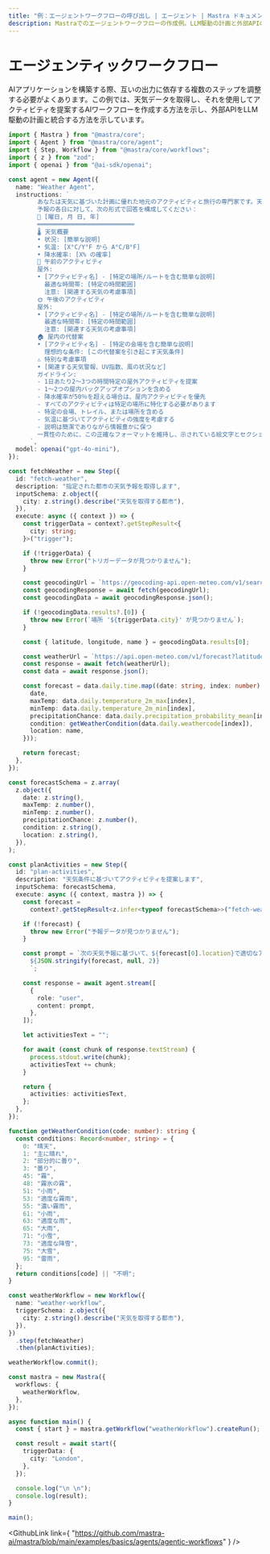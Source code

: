 ```yaml
---
title: "例：エージェントワークフローの呼び出し | エージェント | Mastra ドキュメント"
description: Mastraでのエージェントワークフローの作成例。LLM駆動の計画と外部APIの統合を示しています。
---
```



# エージェンティックワークフロー

AIアプリケーションを構築する際、互いの出力に依存する複数のステップを調整する必要がよくあります。この例では、天気データを取得し、それを使用してアクティビティを提案するAIワークフローを作成する方法を示し、外部APIをLLM駆動の計画と統合する方法を示しています。

```ts showLineNumbers copy
import { Mastra } from "@mastra/core";
import { Agent } from "@mastra/core/agent";
import { Step, Workflow } from "@mastra/core/workflows";
import { z } from "zod";
import { openai } from "@ai-sdk/openai";

const agent = new Agent({
  name: "Weather Agent",
  instructions: `
        あなたは天気に基づいた計画に優れた地元のアクティビティと旅行の専門家です。天気データを分析し、実用的なアクティビティの推奨を提供してください。
        予報の各日に対して、次の形式で回答を構成してください：
        📅 [曜日, 月 日, 年]
        ═══════════════════════════
        🌡️ 天気概要
        • 状況: [簡単な説明]
        • 気温: [X°C/Y°F から A°C/B°F]
        • 降水確率: [X% の確率]
        🌅 午前のアクティビティ
        屋外:
        • [アクティビティ名] - [特定の場所/ルートを含む簡単な説明]
          最適な時間帯: [特定の時間範囲]
          注意: [関連する天気の考慮事項]
        🌞 午後のアクティビティ
        屋外:
        • [アクティビティ名] - [特定の場所/ルートを含む簡単な説明]
          最適な時間帯: [特定の時間範囲]
          注意: [関連する天気の考慮事項]
        🏠 屋内の代替案
        • [アクティビティ名] - [特定の会場を含む簡単な説明]
          理想的な条件: [この代替案を引き起こす天気条件]
        ⚠️ 特別な考慮事項
        • [関連する天気警報、UV指数、風の状況など]
        ガイドライン:
        - 1日あたり2〜3つの時間特定の屋外アクティビティを提案
        - 1〜2つの屋内バックアップオプションを含める
        - 降水確率が50％を超える場合は、屋内アクティビティを優先
        - すべてのアクティビティは特定の場所に特化する必要があります
        - 特定の会場、トレイル、または場所を含める
        - 気温に基づいてアクティビティの強度を考慮する
        - 説明は簡潔でありながら情報豊かに保つ
        一貫性のために、この正確なフォーマットを維持し、示されている絵文字とセクションヘッダーを使用してください。
      `,
  model: openai("gpt-4o-mini"),
});

const fetchWeather = new Step({
  id: "fetch-weather",
  description: "指定された都市の天気予報を取得します",
  inputSchema: z.object({
    city: z.string().describe("天気を取得する都市"),
  }),
  execute: async ({ context }) => {
    const triggerData = context?.getStepResult<{
      city: string;
    }>("trigger");

    if (!triggerData) {
      throw new Error("トリガーデータが見つかりません");
    }

    const geocodingUrl = `https://geocoding-api.open-meteo.com/v1/search?name=${encodeURIComponent(triggerData.city)}&count=1`;
    const geocodingResponse = await fetch(geocodingUrl);
    const geocodingData = await geocodingResponse.json();

    if (!geocodingData.results?.[0]) {
      throw new Error(`場所 '${triggerData.city}' が見つかりません`);
    }

    const { latitude, longitude, name } = geocodingData.results[0];

    const weatherUrl = `https://api.open-meteo.com/v1/forecast?latitude=${latitude}&longitude=${longitude}&daily=temperature_2m_max,temperature_2m_min,precipitation_probability_mean,weathercode&timezone=auto`;
    const response = await fetch(weatherUrl);
    const data = await response.json();

    const forecast = data.daily.time.map((date: string, index: number) => ({
      date,
      maxTemp: data.daily.temperature_2m_max[index],
      minTemp: data.daily.temperature_2m_min[index],
      precipitationChance: data.daily.precipitation_probability_mean[index],
      condition: getWeatherCondition(data.daily.weathercode[index]),
      location: name,
    }));

    return forecast;
  },
});

const forecastSchema = z.array(
  z.object({
    date: z.string(),
    maxTemp: z.number(),
    minTemp: z.number(),
    precipitationChance: z.number(),
    condition: z.string(),
    location: z.string(),
  }),
);

const planActivities = new Step({
  id: "plan-activities",
  description: "天気条件に基づいてアクティビティを提案します",
  inputSchema: forecastSchema,
  execute: async ({ context, mastra }) => {
    const forecast =
      context?.getStepResult<z.infer<typeof forecastSchema>>("fetch-weather");

    if (!forecast) {
      throw new Error("予報データが見つかりません");
    }

    const prompt = `次の天気予報に基づいて、${forecast[0].location}で適切なアクティビティを提案してください:
      ${JSON.stringify(forecast, null, 2)}
      `;

    const response = await agent.stream([
      {
        role: "user",
        content: prompt,
      },
    ]);

    let activitiesText = "";

    for await (const chunk of response.textStream) {
      process.stdout.write(chunk);
      activitiesText += chunk;
    }

    return {
      activities: activitiesText,
    };
  },
});

function getWeatherCondition(code: number): string {
  const conditions: Record<number, string> = {
    0: "晴天",
    1: "主に晴れ",
    2: "部分的に曇り",
    3: "曇り",
    45: "霧",
    48: "霧氷の霧",
    51: "小雨",
    53: "適度な霧雨",
    55: "濃い霧雨",
    61: "小雨",
    63: "適度な雨",
    65: "大雨",
    71: "小雪",
    73: "適度な降雪",
    75: "大雪",
    95: "雷雨",
  };
  return conditions[code] || "不明";
}

const weatherWorkflow = new Workflow({
  name: "weather-workflow",
  triggerSchema: z.object({
    city: z.string().describe("天気を取得する都市"),
  }),
})
  .step(fetchWeather)
  .then(planActivities);

weatherWorkflow.commit();

const mastra = new Mastra({
  workflows: {
    weatherWorkflow,
  },
});

async function main() {
  const { start } = mastra.getWorkflow("weatherWorkflow").createRun();

  const result = await start({
    triggerData: {
      city: "London",
    },
  });

  console.log("\n \n");
  console.log(result);
}

main();
```

<GithubLink
  link={
    "https://github.com/mastra-ai/mastra/blob/main/examples/basics/agents/agentic-workflows"
  }
/>
